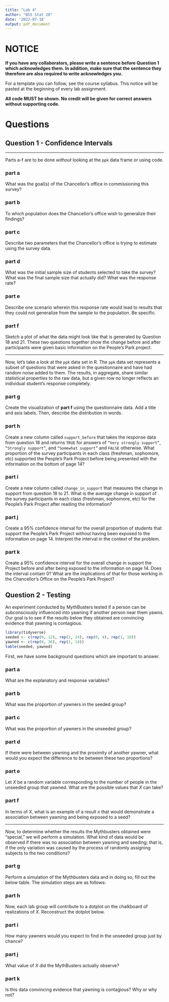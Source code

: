 ```yaml
---
title: "Lab 4"
author: "BSS Stat 20"
date: '2022-07-18'
output: pdf_document
---
```


# NOTICE

**If you have any collaborators, please write a sentence before Question 1 which acknowledges them. In addition, make sure that the sentence they therefore are also required to write acknowledges you.**

For a template you can follow, see the course syllabus. This notice will be pasted at the beginning of every lab assignment.

**All code MUST be shown. No credit will be given for correct answers without supporting code.**

# Questions 

## Question 1 - Confidence Intervals

*\textcolor{red}{Answer this question using a separate RMarkdown file knitted to a pdf and submit it under "Lab 4 Question 1" on Gradescope.}*

---

Parts a-f are to be done *without* looking at the `ppk` data frame or using code.

### part a

What was the goal(s) of the Chancellor’s office in commissioning this survey?

### part b

To which population does the Chancellor’s office wish to generalize their findings?

### part c

Describe two parameters that the Chancellor’s office is trying to estimate using the survey data.

### part d

What was the initial sample size of students selected to take the survey? What was the final sample size that actually did? What was the response rate?

### part e

Describe one scenario wherein this response rate would lead to results that they could not generalize from the sample to the population. Be specific.

### part f

Sketch a plot of what the data might look like that is generated by Question 18 and 21. These two questions together show the change before and after participants were given basic information on the People's Park project.

---

Now, let's take a look at the `ppk` data set in R. The `ppk` data set represents a subset of questions that were asked in the questionnaire and have had random noise added to them. The results, in aggregate, share similar statistical properties to the raw data, but a given row no longer reflects an individual student’s response completely.

### part g

Create the visualization of **part f**  using the questionnaire data. Add a title and axis labels. Then, describe the distribution in words.


### part h

Create a new column called `support_before` that takes the response data from question 18 and returns `TRUE` for answers of `“Very strongly support”`, `“Strongly support”`, and `“Somewhat support”` and `FALSE` otherwise. What proportion of the survey participants in each class (freshman, sophomore, etc) supported the People’s Park Project before being presented with the information on the bottom of page 14?

### part i 

Create a new column called `change_in_support` that measures the change in support from question 18 to 21. What is the average change in support of the survey participants in each class (freshman, sophomore, etc) for the People’s Park Project after reading the information?

### part j

Create a 95% confidence interval for the overall proportion of students that support the People’s Park Project without having been exposed to the information on page 14. Interpret the interval in the context of the problem.

### part k

Create a 95% confidence interval for the overall change in support the Project before and after being exposed to the information on page 14. Does the interval contain 0? What are the implications of that for those working in the Chancellor’s Office on the People’s Park Project?



## Question 2 - Testing

*\textcolor{red}{Answer this question directly on this lab sheet and submit it under "Lab 4 Question 2" on Gradescope.}*

\textbf{Is Yawning Contagious?} An experiment conducted by MythBusters tested if a person can be subconsciously influenced into yawning if another person near them yawns. Our goal is to see if the results below they obtained are convincing evidence that yawning is contagious.

```r
library(tidyverse)
seeded <- c(rep(0, 12), rep(1, 24), rep(0, 4), rep(1, 10))
yawned <- c(rep(0, 36), rep(1, 14))
table(seeded, yawned)
```

First, we have some background questions which are important to answer.

### part a

What are the explanatory and response variables?

\textcolor{white}{space}

### part b

What was the proportion of yawners in the seeded group?

\textcolor{white}{space}

### part c

What was the proportion of yawners in the unseeded group?

\textcolor{white}{space}

### part d

If there were \emph{no association} between yawning and the proximity of another yawner, what would you expect the difference to be between these two proportions?

\textcolor{white}{space}

### part e

Let $X$ be a random variable corresponding to the number of people in the unseeded group that yawned.  What are the possible values that $X$ can take?

\textcolor{white}{space}

### part f

In terms of $X$, what is an example of a result $x$ that would demonstrate a \emph{strong} association between yawning and being exposed to a seed?

\textcolor{white}{space}

------

Now, to determine whether the results the Mythbusters obtained were "special," we will perform a simulation. What kind of data would be observed if there was no association between yawning and seeding; that is, if the only variation was caused by the process of randomly assigning subjects to the two conditions?

### part g

Perform a simulation of the Mythbusters data and in doing so, fill out the below table. The simulation steps are as follows:

\begin{enumerate}
  \item Create a deck of cards, 36 of which represent subjects who did not yawn, 14 of which represent subjects who yawned.
  \item Shuffle the deck of cards to simulate the process of randomly assignment to the two conditions: being exposed to a yawn (seeded) and not being exposed (unseeded).
  \item Deal them into two decks of size 16 and 34, representing the 1/3 of the subjects that were assigned to the unseeded group and the 2/3 assigned to the seeded group.
  \item Count the number of yawners that happened to end up in the unseeded group just by chance and record your count below as $x_1$.
  \item Repeat steps 1-4 five more times.
\end{enumerate}

\begin{center}
\begin{tabular}{|c|c|c|c|c|c|}
  \hline
  $x_1$ & $x_2$ & $x_3$ & $x_4$ & $x_5$ & $x_6$ \\
  \hline
  \hspace{0.75in} & \hspace{0.75in} & \hspace{0.75in} & \hspace{0.75in} & \hspace{0.75in} & \hspace{0.75in} \\[5ex]
  \hline
\end{tabular}
\end{center}

### part h

Now, each lab group will contribute to a dotplot on the chalkboard of realizations of $X$. Reconstruct the dotplot below.

\vspace{2.5in}

\begin{center}
\begin{tabular}{|c|c|c|c|c|c|c|c|c|c|c|c|c|c|c|c|c|c|c|c|c|}
  \hline
  0 & 1 & 2 & 3 & 4 & 5 & 6 & 7 & 8 & 9 & 10 & 11 & 12 & 13 & 14 & 15 & 16 \\
\end{tabular}
\end{center}

\vspace{5mm}

### part i

How many yawners would you expect to find in the unseeded group just by chance?

\textcolor{white}{space}

### part j

What value of $X$ did the MythBusters actually observe?

\textcolor{white}{space}

### part k

Is this data convincing evidence that yawning is contagious? Why or why not?

\textcolor{white}{space}












